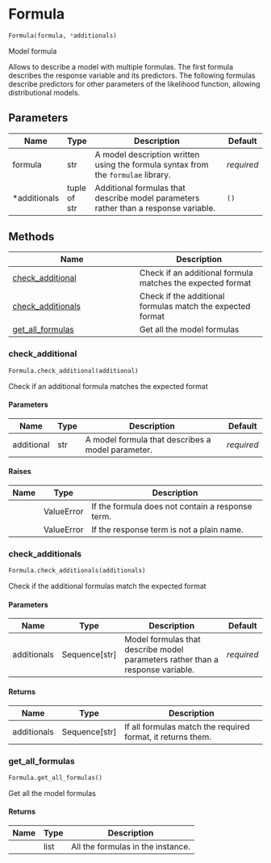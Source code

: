 # Formula { #bambi.Formula }

```python
Formula(formula, *additionals)
```

Model formula

Allows to describe a model with multiple formulas. The first formula describes the response
variable and its predictors. The following formulas describe predictors for other parameters
of the likelihood function, allowing distributional models.

## Parameters {.doc-section .doc-section-parameters}

| Name         | Type         | Description                                                                         | Default    |
|--------------|--------------|-------------------------------------------------------------------------------------|------------|
| formula      | str          | A model description written using the formula syntax from the `formulae` library.   | _required_ |
| *additionals | tuple of str | Additional formulas that describe model parameters rather than a response variable. | `()`       |

## Methods

| Name | Description |
| --- | --- |
| [check_additional](#bambi.Formula.check_additional) | Check if an additional formula matches the expected format |
| [check_additionals](#bambi.Formula.check_additionals) | Check if the additional formulas match the expected format |
| [get_all_formulas](#bambi.Formula.get_all_formulas) | Get all the model formulas |

### check_additional { #bambi.Formula.check_additional }

```python
Formula.check_additional(additional)
```

Check if an additional formula matches the expected format

#### Parameters {.doc-section .doc-section-parameters}

| Name       | Type   | Description                                       | Default    |
|------------|--------|---------------------------------------------------|------------|
| additional | str    | A model formula that describes a model parameter. | _required_ |

#### Raises {.doc-section .doc-section-raises}

| Name   | Type       | Description                                      |
|--------|------------|--------------------------------------------------|
|        | ValueError | If the formula does not contain a response term. |
|        | ValueError | If the response term is not a plain name.        |

### check_additionals { #bambi.Formula.check_additionals }

```python
Formula.check_additionals(additionals)
```

Check if the additional formulas match the expected format

#### Parameters {.doc-section .doc-section-parameters}

| Name        | Type            | Description                                                                    | Default    |
|-------------|-----------------|--------------------------------------------------------------------------------|------------|
| additionals | Sequence\[str\] | Model formulas that describe model parameters rather than a response variable. | _required_ |

#### Returns {.doc-section .doc-section-returns}

| Name        | Type            | Description                                                 |
|-------------|-----------------|-------------------------------------------------------------|
| additionals | Sequence\[str\] | If all formulas match the required format, it returns them. |

### get_all_formulas { #bambi.Formula.get_all_formulas }

```python
Formula.get_all_formulas()
```

Get all the model formulas

#### Returns {.doc-section .doc-section-returns}

| Name   | Type   | Description                       |
|--------|--------|-----------------------------------|
|        | list   | All the formulas in the instance. |
